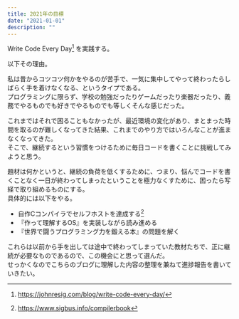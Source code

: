 ```yaml
---
title: 2021年の目標
date: "2021-01-01"
description: ""
---
```


Write Code Every Day[^1] を実践する。

以下その理由。  

私は昔からコツコツ何かをやるのが苦手で、一気に集中してやって終わったらしばらく手を着けなくなる、というタイプである。  
プログラミングに限らず、学校の勉強だったりゲームだったり楽器だったり、義務でやるものでも好きでやるものでも等しくそんな感じだった。  

これまではそれで困ることもなかったが、最近環境の変化があり、まとまった時間を取るのが難しくなってきた結果、これまでのやり方ではいろんなことが進まなくなってきた。  
そこで、継続するという習慣をつけるために毎日コードを書くことに挑戦してみようと思う。

題材は何かというと、継続の負荷を低くするために、つまり、悩んでコードを書くことなく一日が終わってしまったということを極力なくすために、困ったら写経で取り組めるものにする。  
具体的には以下をやる。

- 自作Cコンパイラでセルフホストを達成する[^2]
- 『作って理解するOS』を実装しながら読み進める
- 『世界で闘うプログラミング力を鍛える本』の問題を解く

これらは以前から手を出しては途中で終わってしまっていた教材たちで、正に継続が必要なものであるので、この機会にと思って選んだ。  
せっかくなのでこちらのブログに理解した内容の整理を兼ねて進捗報告を書いていきたい。  

[^1]: https://johnresig.com/blog/write-code-every-day/
[^2]: https://www.sigbus.info/compilerbook